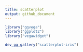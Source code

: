```yaml
---
title: scatterplot
output: github_document
---
```


```r
library("ggvega")
library("ggplot2")
library("vegawidget")
```

```r
dev_gg_gallery("scatterplot-iris")
```


